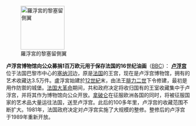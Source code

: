[[File:Le Louvre - Aile Richelieu.jpg|120px|left|羅浮宮的黎塞留側翼]]

'''卢浮宫博物馆向公众募捐1百万欧元用于保存法国的16世纪油画'''（[http://www.bbc.co.uk/news/entertainment-arts-11772592 BBC]）： '''[[卢浮宫]]'''位于法国巴黎市中心的[[塞纳河]]边，原是[[法国]]的王宫，现在是卢浮宫博物馆，拥有的艺术收藏达3.5万件。盧浮宮始建於[[12世紀]]末，由法王[[腓力二世]]下令修建，最初是用作防禦的城堡。[[法国大革命]]期间，共和政府决定将收归国有的王室收藏集中于卢浮宫，并将其作为博物馆向公众开放。[[拿破仑]]在征服欧洲各国的同时，将被征服国家的艺术品大量运往法国，送至卢浮宫。此后的100多年里，卢浮宫的收藏范围不断扩大。1981年，法国政府决定对卢浮宫实施了大规模的整修。整修后的卢浮宫于1989年重新开放。